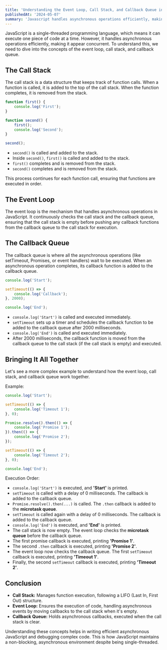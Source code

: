 ```yaml
---
title: 'Understanding the Event Loop, Call Stack, and Callback Queue in JavaScript'
publishedAt: '2024-05-07'
summary: 'Javascript handles asynchronous operations efficiently, making it appear concurrent. To understand this, we need to dive into the concepts of the event loop, call stack, and callback queue.'
---
```


JavaScript is a single-threaded programming language, which means it can execute one piece of code at a time. However, it handles asynchronous operations efficiently, making it appear concurrent. To understand this, we need to dive into the concepts of the event loop, call stack, and callback queue.

## The Call Stack

The call stack is a data structure that keeps track of function calls. When a function is called, it is added to the top of the call stack. When the function completes, it is removed from the stack.

```js
function first() {
    console.log('First');
}

function second() {
    first();
    console.log('Second');
}

second();
```

- `second()` is called and added to the stack.
- Inside `second()`, `first()` is called and added to the stack.
- `first()` completes and is removed from the stack.
- `second()` completes and is removed from the stack.

This process continues for each function call, ensuring that functions are executed in order.

## The Event Loop

The event loop is the mechanism that handles asynchronous operations in JavaScript. It continuously checks the call stack and the callback queue, ensuring that the call stack is empty before pushing any callback functions from the callback queue to the call stack for execution.

## The Callback Queue

The callback queue is where all the asynchronous operations (like setTimeout, Promises, or event handlers) wait to be executed. When an asynchronous operation completes, its callback function is added to the callback queue.

```js
console.log('Start');

setTimeout(() => {
    console.log('Callback');
}, 2000);

console.log('End');
```

- `console.log('Start')` is called and executed immediately.
- `setTimeout` sets up a timer and schedules the callback function to be added to the callback queue after 2000 milliseconds.
- `console.log('End')` is called and executed immediately.
- After 2000 milliseconds, the callback function is moved from the callback queue to the call stack (if the call stack is empty) and executed.

## Bringing It All Together
Let's see a more complex example to understand how the event loop, call stack, and callback queue work together.

Example:
  
```js
console.log('Start');

setTimeout(() => {
    console.log('Timeout 1');
}, 0);

Promise.resolve().then(() => {
    console.log('Promise 1');
}).then(() => {
    console.log('Promise 2');
});

setTimeout(() => {
    console.log('Timeout 2');
}, 0);

console.log('End');
```

Execution Order:

- `console.log('Start')` is executed, and **'Start'** is printed.
- `setTimeout` is called with a delay of 0 milliseconds. The callback is added to the callback queue.
- `Promise.resolve().then(...)` is called. The `.then` callback is added to the **microtask queue**.
- `setTimeout` is called again with a delay of 0 milliseconds. The callback is added to the callback queue.
- `console.log('End')` is executed, and **'End'** is printed.
- The call stack is now empty. The event loop checks the **microtask queue** before the callback queue.
- The first promise callback is executed, printing **'Promise 1'**.
- The second `.then` callback is executed, printing **'Promise 2'**.
- The event loop now checks the callback queue. The first `setTimeout` callback is executed, printing **'Timeout 1'**.
- Finally, the second `setTimeout` callback is executed, printing **'Timeout 2'**.


## Conclusion
- **Call Stack:** Manages function execution, following a LIFO (Last In, First Out) structure.
- **Event Loop:** Ensures the execution of code, handling asynchronous events by moving callbacks to the call stack when it's empty.
- **Callback Queue:** Holds asynchronous callbacks, executed when the call stack is clear.

Understanding these concepts helps in writing efficient asynchronous JavaScript and debugging complex code. This is how JavaScript maintains a non-blocking, asynchronous environment despite being single-threaded.
